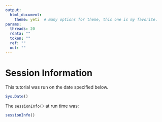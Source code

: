 ```yaml
---
output:
  html_document:
    theme: yeti  # many options for theme, this one is my favorite.
params:
  threads: 20
  rdata: ""
  token: ""
  ref: ""
  out: ""
---
```


# Session Information
This tutorial was run on the date specified below.
```r
Sys.Date()
```

The `sessionInfo()` at run time was:
```r
sessionInfo()
```


